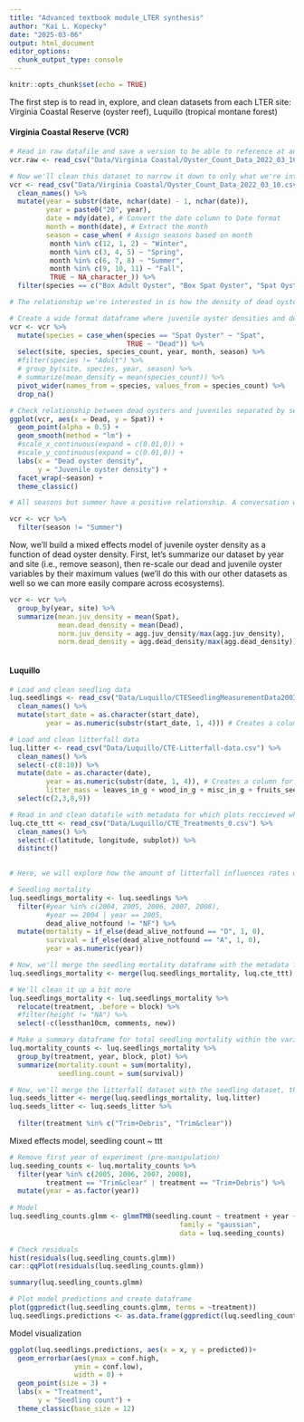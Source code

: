 ```yaml
---
title: "Advanced textbook module_LTER synthesis"
author: "Kai L. Kopecky"
date: "2025-03-06"
output: html_document
editor_options: 
  chunk_output_type: console
---
```


```r
knitr::opts_chunk$set(echo = TRUE)
```

The first step is to read in, explore, and clean datasets from each LTER site: Virginia Coastal Reserve (oyster reef), Luquillo (tropical montane forest)

#### Virginia Coastal Reserve (VCR)
```r
# Read in raw datafile and save a version to be able to reference at any point
vcr.raw <- read_csv("Data/Virginia Coastal/Oyster_Count_Data_2022_03_10.csv")

# Now we'll clean this dataset to narrow it down to only what we're interested in. We'll filter for just live and dead oysters (including adults and juveniles), create new columns for the year and season (this will be important later), then we'll remove any unneeded columns. 
vcr <- read_csv("Data/Virginia Coastal/Oyster_Count_Data_2022_03_10.csv") %>% 
  clean_names() %>% 
  mutate(year = substr(date, nchar(date) - 1, nchar(date)),
         year = paste0("20", year),
         date = mdy(date), # Convert the date column to Date format
         month = month(date), # Extract the month
         season = case_when( # Assign seasons based on month
          month %in% c(12, 1, 2) ~ "Winter",
          month %in% c(3, 4, 5) ~ "Spring",
          month %in% c(6, 7, 8) ~ "Summer",
          month %in% c(9, 10, 11) ~ "Fall",
          TRUE ~ NA_character_)) %>%
  filter(species == c("Box Adult Oyster", "Box Spat Oyster", "Spat Oyster")) 

# The relationship we're interested in is how the density of dead oysters influences the density of juvenile oysters. Oyster measurements for this dataset are already in density units (ind/m^2), so we don't need to convert them. But we will wrangle our dataframe a bit to make it easier to analyze.  

# Create a wide format dataframe where juvenile oyster densities and dead oyster densities are in their own columns
vcr <- vcr %>% 
  mutate(species = case_when(species == "Spat Oyster" ~ "Spat",
                             TRUE ~ "Dead")) %>%
  select(site, species, species_count, year, month, season) %>% 
  #filter(species != "Adult") %>% 
  # group_by(site, species, year, season) %>% 
  # summarize(mean_density = mean(species_count)) %>% 
  pivot_wider(names_from = species, values_from = species_count) %>% 
  drop_na()

# Check relationship between dead oysters and juveniles separated by season
ggplot(vcr, aes(x = Dead, y = Spat)) +
  geom_point(alpha = 0.5) +
  geom_smooth(method = "lm") +
  #scale_x_continuous(expand = c(0.01,0)) +
  #scale_y_continuous(expand = c(0.01,0)) +
  labs(x = "Dead oyster density",
       y = "Juvenile oyster density") +
  facet_wrap(~season) +
  theme_classic()

# All seasons but summer have a positive relationship. A conversation with a VCR researcher provides the context that juvenile oysters grow rapidly throughout the year and become adults by summer. Therefore, Summer does not provide a reliable estimate of this relationship and should be removed from the analysis. 

vcr <- vcr %>% 
  filter(season != "Summer")
```

Now, we'll build a mixed effects model of juvenile oyster density as a function of dead oyster density. First, let's summarize our dataset by year and site (i.e., remove season), then re-scale our dead and juvenile oyster variables by their maximum values (we'll do this with our other datasets as well so we can more easily compare across ecosystems).
```r

vcr <- vcr %>% 
  group_by(year, site) %>% 
  summarize(mean.juv_density = mean(Spat),
            mean.dead_density = mean(Dead),
            norm.juv_density = agg.juv_density/max(agg.juv_density),
            norm.dead_density = agg.dead_density/max(agg.dead_density))



```

#### Luquillo

```r
# Load and clean seedling data
luq.seedlings <- read_csv("Data/Luquillo/CTESeedlingMeasurementData2003-20212.csv") %>% 
  clean_names() %>% 
  mutate(start_date = as.character(start_date),
         year = as.numeric(substr(start_date, 1, 4))) # Creates a column for year

# Load and clean litterfall data          
luq.litter <- read_csv("Data/Luquillo/CTE-Litterfall-data.csv") %>% 
  clean_names() %>% 
  select(-c(8:10)) %>% 
  mutate(date = as.character(date),
         year = as.numeric(substr(date, 1, 4)), # Creates a column for year
         litter_mass = leaves_in_g + wood_in_g + misc_in_g + fruits_seeds_flower_g) %>% # Create a combined variable for all litterfall
  select(c(2,3,8,9))

# Read in and clean datafile with metadata for which plots reccieved which treatments
luq.cte_ttt <- read_csv("Data/Luquillo/CTE_Treatments_0.csv") %>% 
  clean_names() %>% 
  select(-c(latitude, longitude, subplot)) %>% 
  distinct()
  
```

```r
# Here, we will explore how the amount of litterfall influences rates of seedling mortality. First, we need to modify our seedling dataframe to include columns for mortality and survival

# Seedling mortality
luq.seedlings_mortality <- luq.seedlings %>% 
  filter(#year %in% c(2004, 2005, 2006, 2007, 2008),
         #year == 2004 | year == 2005,
         dead_alive_notfound != "NF") %>% 
  mutate(mortality = if_else(dead_alive_notfound == "D", 1, 0),
         survival = if_else(dead_alive_notfound == "A", 1, 0),
         year = as.numeric(year))

# Now, we'll merge the seedling mortality dataframe with the metadata for the experimental treatments
luq.seedlings_mortality <- merge(luq.seedlings_mortality, luq.cte_ttt)

# We'll clean it up a bit more
luq.seedlings_mortality <- luq.seedlings_mortality %>% 
  relocate(treatment, .before = block) %>% 
  #filter(height != "NA") %>% 
  select(-c(lessthan10cm, comments, new))

# Make a summary dataframe for total seedling mortality within the various treatments
luq.mortality_counts <- luq.seedlings_mortality %>%   
  group_by(treatment, year, block, plot) %>% 
  summarize(mortality.count = sum(mortality),
            seedling.count = sum(survival))

# Now, we'll merge the litterfall dataset with the seedling dataset, then filter for just the two treatments where the canopy was cleared
luq.seeds_litter <- merge(luq.seedlings_mortality, luq.litter)
luq.seeds_litter <- luq.seeds_litter %>% 
  
  filter(treatment %in% c("Trim+Debris", "Trim&clear"))

```

Mixed effects model, seedling count ~ ttt
```r
# Remove first year of experiment (pre-manipulation)
luq.seeding_counts <- luq.mortality_counts %>% 
  filter(year %in% c(2005, 2006, 2007, 2008),
         treatment == "Trim&clear" | treatment == "Trim+Debris") %>% 
  mutate(year = as.factor(year))
  
# Model 
luq.seedling_counts.glmm <- glmmTMB(seedling.count ~ treatment + year + (1|block),
                                          family = "gaussian", 
                                          data = luq.seeding_counts)

# Check residuals
hist(residuals(luq.seedling_counts.glmm))
car::qqPlot(residuals(luq.seedling_counts.glmm))

summary(luq.seedling_counts.glmm)

# Plot model predictions and create dataframe 
plot(ggpredict(luq.seedling_counts.glmm, terms = ~treatment))
luq.seedlings.predictions <- as.data.frame(ggpredict(luq.seedling_counts.glmm, terms = ~treatment))

```

Model visualization
```r
ggplot(luq.seedlings.predictions, aes(x = x, y = predicted))+
  geom_errorbar(aes(ymax = conf.high,
                ymin = conf.low),
                width = 0) +
  geom_point(size = 3) +
  labs(x = "Treatment",
       y = "Seedling count") +
  theme_classic(base_size = 12)


```

